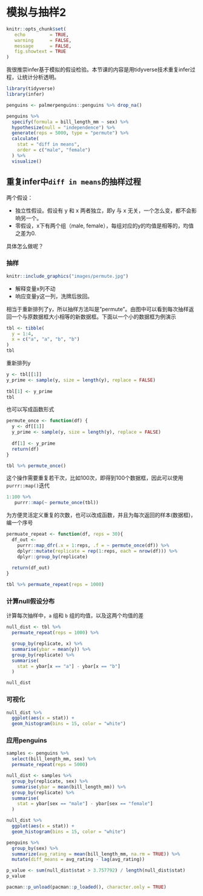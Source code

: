 # 模拟与抽样2 {#tidystats-sampling-permute}

```r
knitr::opts_chunk$set(
   echo         = TRUE, 
   warning      = FALSE, 
   message      = FALSE,
   fig.showtext = TRUE
)
```

我很推崇infer基于模拟的假设检验。本节课的内容是用tidyverse技术重复infer过程，让统计分析透明。


```r
library(tidyverse)
library(infer)

penguins <- palmerpenguins::penguins %>% drop_na()

penguins %>%
  specify(formula = bill_length_mm ~ sex) %>%
  hypothesize(null = "independence") %>%
  generate(reps = 5000, type = "permute") %>% 
  calculate(
    stat = "diff in means",
    order = c("male", "female")
  ) %>%
  visualize()
```




## 重复infer中`diff in means`的抽样过程

两个假设：

- 独立性假设。假设有 y 和 x 两者独立，即y 与 x 无关，一个怎么变，都不会影响另一个。
- 零假设，x下有两个组（male, female），每组对应的y的均值是相等的，均值之差为0.

具体怎么做呢？


### 抽样

```r
knitr::include_graphics("images/permute.jpg")
```

- 解释变量x列不动
- 响应变量y这一列，洗牌后放回。

相当于重新排列了y，所以抽样方法叫是"permute"。由图中可以看到每次抽样返回一个与原数据框大小相等的新数据框。下面以一个小的数据框为例演示 


```r
tbl <- tibble(
  y = 1:4,
  x = c("a", "a", "b", "b")
)
tbl
```


重新排列y
```r
y <- tbl[[1]]
y_prime <- sample(y, size = length(y), replace = FALSE)
  
tbl[1] <- y_prime 
tbl
```


也可以写成函数形式

```r
permute_once <- function(df) {
  y <- df[[1]]
  y_prime <- sample(y, size = length(y), replace = FALSE)
  
  df[1] <- y_prime 
  return(df)
}

tbl %>% permute_once()
```


这个操作需要重复若干次，比如100次，即得到100个数据框，因此可以使用`purrr::map()`迭代

```r
1:100 %>% 
   purrr::map(~ permute_once(tbl)) 
```


为方便灵活定义重复的次数，也可以改成函数，并且为每次返回的样本(数据框)，编一个序号


```r
permuate_repeat <- function(df, reps = 30){
  df_out <- 
    purrr::map_dfr(.x = 1:reps, .f = ~ permute_once(df)) %>% 
    dplyr::mutate(replicate = rep(1:reps, each = nrow(df))) %>% 
    dplyr::group_by(replicate)
  
  return(df_out)
}

tbl %>% permuate_repeat(reps = 1000)
```



### 计算null假设分布

计算每次抽样中，`a` 组和 `b` 组的均值，以及这两个均值的差

```r
null_dist <- tbl %>% 
  permuate_repeat(reps = 1000) %>% 

  group_by(replicate, x) %>% 
  summarise(ybar = mean(y)) %>% 
  group_by(replicate) %>% 
  summarise(
    stat = ybar[x == "a"] - ybar[x == "b"]
  )

null_dist
```

### 可视化
```r
null_dist %>% 
  ggplot(aes(x = stat)) +
  geom_histogram(bins = 15, color = "white")
```



### 应用penguins

```r
samples <- penguins %>% 
  select(bill_length_mm, sex) %>% 
  permuate_repeat(reps = 5000)

null_dist <- samples %>% 
  group_by(replicate, sex) %>% 
  summarise(ybar = mean(bill_length_mm)) %>% 
  group_by(replicate) %>% 
  summarise(
    stat = ybar[sex == "male"] - ybar[sex == "female"]
  )

null_dist %>% 
  ggplot(aes(x = stat)) +
  geom_histogram(bins = 15, color = "white")
```


```r
penguins %>%
  group_by(sex) %>%
  summarize(avg_rating = mean(bill_length_mm, na.rm = TRUE)) %>%
  mutate(diff_means = avg_rating - lag(avg_rating))
```


```r
p_value <- sum(null_dist$stat > 3.757792) / length(null_dist$stat)
p_value
```



```r
pacman::p_unload(pacman::p_loaded(), character.only = TRUE)
```
